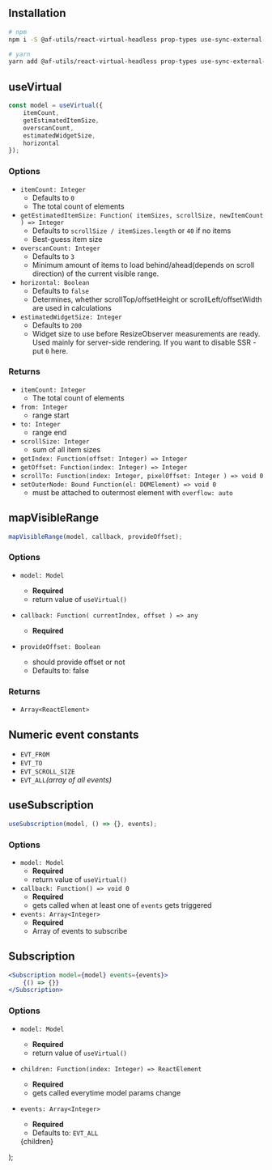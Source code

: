 
## Installation

```bash
# npm
npm i -S @af-utils/react-virtual-headless prop-types use-sync-external-store

# yarn
yarn add @af-utils/react-virtual-headless prop-types use-sync-external-store
```

<h2 id="use-virtual">useVirtual</h2>

```jsx
const model = useVirtual({
    itemCount,
    getEstimatedItemSize,
    overscanCount,
    estimatedWidgetSize,
    horizontal
});
```

### Options

-   `itemCount: Integer`
    -   Defaults to `0`
    -   The total count of elements
-   `getEstimatedItemSize: Function( itemSizes, scrollSize, newItemCount ) => Integer`
    -   Defaults to `scrollSize / itemSizes.length` or `40` if no items
    -   Best-guess item size
-   `overscanCount: Integer`
    -   Defaults to `3`
    -   Minimum amount of items to load behind/ahead(depends on scroll direction) of the current visible range.
-   `horizontal: Boolean`
    -   Defaults to `false`
    -   Determines, whether scrollTop/offsetHeight or scrollLeft/offsetWidth are used in calculations
-   `estimatedWidgetSize: Integer`
    -   Defaults to `200`
    -   Widget size to use before ResizeObserver measurements are ready.
        Used mainly for server-side rendering.
        If you want to disable SSR - put `0` here.

### Returns

-   `itemCount: Integer`
    -   The total count of elements
-   `from: Integer`
    -   range start
-   `to: Integer`
    -   range end
-   `scrollSize: Integer`
    -   sum of all item sizes
-   `getIndex: Function(offset: Integer) => Integer`
-   `getOffset: Function(index: Integer) => Integer`
-   `scrollTo: Function(index: Integer, pixelOffset: Integer ) => void 0`
-   `setOuterNode: Bound Function(el: DOMElement) => void 0`
    -   must be attached to outermost element with `overflow: auto`

## mapVisibleRange

```jsx
mapVisibleRange(model, callback, provideOffset);
```

### Options

-   `model: Model`

    -   **Required**
    -   return value of <Link href="/headless#use-virtual"><a>`useVirtual()`</a></Link>

-   `callback: Function( currentIndex, offset ) => any`

    -   **Required**

-   `provideOffset: Boolean`

    -   should provide offset or not
    -   Defaults to: false

### Returns

-   `Array<ReactElement>`

<h2 id="numeric-event-constants">Numeric event constants</h2>

-   `EVT_FROM`
-   `EVT_TO`
-   `EVT_SCROLL_SIZE`
-   `EVT_ALL`_(array of all events)_

## useSubscription

```jsx
useSubscription(model, () => {}, events);
```

### Options

-   `model: Model`
    -   **Required**
    -   return value of `useVirtual()`
-   `callback: Function() => void 0`
    -   **Required**
    -   gets called when at least one of `events` gets triggered
-   `events: Array<Integer>`
    -   **Required**
    -   Array of events to subscribe

## Subscription

```jsx
<Subscription model={model} events={events}>
    {() => {}}
</Subscription>
```

### Options

-   `model: Model`
    -   **Required**
    -   return value of `useVirtual()`
-   `children: Function(index: Integer) => ReactElement`
    -   **Required**
    -   gets called everytime model params change
-   `events: Array<Integer>`
    -   **Required**
    -   Defaults to: <Link href="/headless#numeric-event-constants"><a>`EVT_ALL`</a></Link>

    <MdxWrapper>
        <CommonHead title="Docs:  Headless" />
        {children}
    </MdxWrapper>
);

